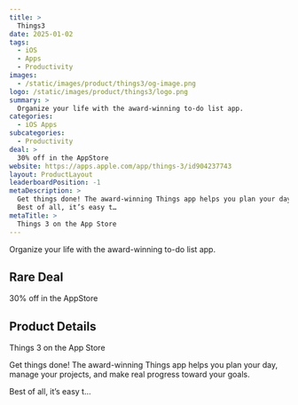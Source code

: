 ```yaml
---
title: >
  Things3
date: 2025-01-02
tags:
  - iOS
  - Apps
  - Productivity
images:
  - /static/images/product/things3/og-image.png
logo: /static/images/product/things3/logo.png
summary: >
  Organize your life with the award-winning to-do list app.
categories:
  - iOS Apps
subcategories:
  - Productivity
deal: >
  30% off in the AppStore
website: https://apps.apple.com/app/things-3/id904237743
layout: ProductLayout
leaderboardPosition: -1
metaDescription: >
  Get things done! The award-winning Things app helps you plan your day, manage your projects, and make real progress toward your goals.
  Best of all, it’s easy t…
metaTitle: >
  ‎Things 3 on the App Store
---
```

Organize your life with the award-winning to-do list app.

## Rare Deal

30% off in the AppStore

## Product Details

‎Things 3 on the App Store

Get things done! The award-winning Things app helps you plan your day, manage your projects, and make real progress toward your goals.

Best of all, it’s easy t…

